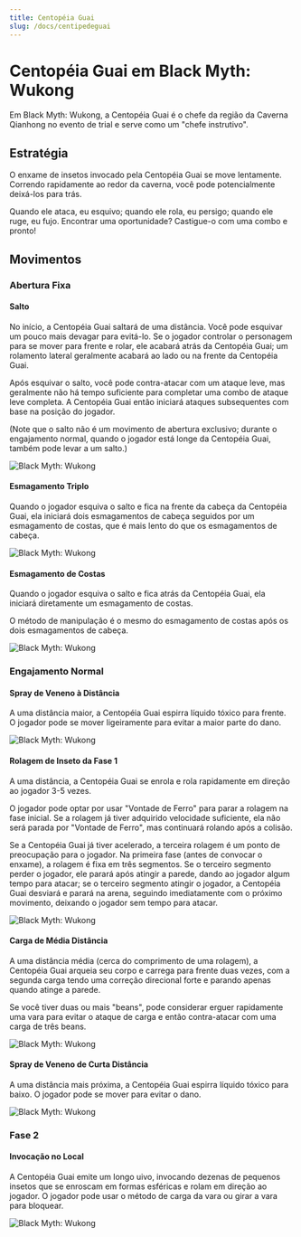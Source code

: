 ```yaml
---
title: Centopéia Guai
slug: /docs/centipedeguai
---
```


# Centopéia Guai em Black Myth: Wukong

Em Black Myth: Wukong, a Centopéia Guai é o chefe da região da Caverna Qianhong no evento de trial e serve como um "chefe instrutivo".

## Estratégia

O enxame de insetos invocado pela Centopéia Guai se move lentamente. Correndo rapidamente ao redor da caverna, você pode potencialmente deixá-los para trás.

Quando ele ataca, eu esquivo; quando ele rola, eu persigo; quando ele ruge, eu fujo. Encontrar uma oportunidade? Castigue-o com uma combo e pronto!

## Movimentos

### Abertura Fixa

#### Salto

No início, a Centopéia Guai saltará de uma distância. Você pode esquivar um pouco mais devagar para evitá-lo. Se o jogador controlar o personagem para se mover para frente e rolar, ele acabará atrás da Centopéia Guai; um rolamento lateral geralmente acabará ao lado ou na frente da Centopéia Guai.

Após esquivar o salto, você pode contra-atacar com um ataque leve, mas geralmente não há tempo suficiente para completar uma combo de ataque leve completa. A Centopéia Guai então iniciará ataques subsequentes com base na posição do jogador.

(Note que o salto não é um movimento de abertura exclusivo; durante o engajamento normal, quando o jogador está longe da Centopéia Guai, também pode levar a um salto.)

<img src="/img/bosses/feipu.gif" alt="Black Myth: Wukong"/>

#### Esmagamento Triplo

Quando o jogador esquiva o salto e fica na frente da cabeça da Centopéia Guai, ela iniciará dois esmagamentos de cabeça seguidos por um esmagamento de costas, que é mais lento do que os esmagamentos de cabeça.

<img src="/img/bosses/sandusnza.gif" alt="Black Myth: Wukong"/>

#### Esmagamento de Costas

Quando o jogador esquiva o salto e fica atrás da Centopéia Guai, ela iniciará diretamente um esmagamento de costas.

O método de manipulação é o mesmo do esmagamento de costas após os dois esmagamentos de cabeça.

<img src="/img/bosses/beiza.gif" alt="Black Myth: Wukong"/>

### Engajamento Normal

#### Spray de Veneno à Distância

A uma distância maior, a Centopéia Guai espirra líquido tóxico para frente. O jogador pode se mover ligeiramente para evitar a maior parte do dano.

<img src="/img/bosses/yjlpd.gif" alt="Black Myth: Wukong"/>

#### Rolagem de Inseto da Fase 1

A uma distância, a Centopéia Guai se enrola e rola rapidamente em direção ao jogador 3-5 vezes.

O jogador pode optar por usar "Vontade de Ferro" para parar a rolagem na fase inicial. Se a rolagem já tiver adquirido velocidade suficiente, ela não será parada por "Vontade de Ferro", mas continuará rolando após a colisão.

Se a Centopéia Guai já tiver acelerado, a terceira rolagem é um ponto de preocupação para o jogador. Na primeira fase (antes de convocar o enxame), a rolagem é fixa em três segmentos. Se o terceiro segmento perder o jogador, ele parará após atingir a parede, dando ao jogador algum tempo para atacar; se o terceiro segmento atingir o jogador, a Centopéia Guai desviará e parará na arena, seguindo imediatamente com o próximo movimento, deixando o jogador sem tempo para atacar.

<img src="/img/bosses/chonche.gif" alt="Black Myth: Wukong"/>

#### Carga de Média Distância

A uma distância média (cerca do comprimento de uma rolagem), a Centopéia Guai arqueia seu corpo e carrega para frente duas vezes, com a segunda carga tendo uma correção direcional forte e parando apenas quando atinge a parede.

Se você tiver duas ou mais "beans", pode considerar erguer rapidamente uma vara para evitar o ataque de carga e então contra-atacar com uma carga de três beans.

<img src="/img/bosses/zjltj.gif" alt="Black Myth: Wukong"/>

#### Spray de Veneno de Curta Distância

A uma distância mais próxima, a Centopéia Guai espirra líquido tóxico para baixo. O jogador pode se mover para evitar o dano.

<img src="/img/bosses/jjlpd.gif" alt="Black Myth: Wukong"/>

### Fase 2

#### Invocação no Local

A Centopéia Guai emite um longo uivo, invocando dezenas de pequenos insetos que se enroscam em formas esféricas e rolam em direção ao jogador. O jogador pode usar o método de carga da vara ou girar a vara para bloquear.

<img src="/img/bosses/erjduan.gif" alt="Black Myth: Wukong"/>